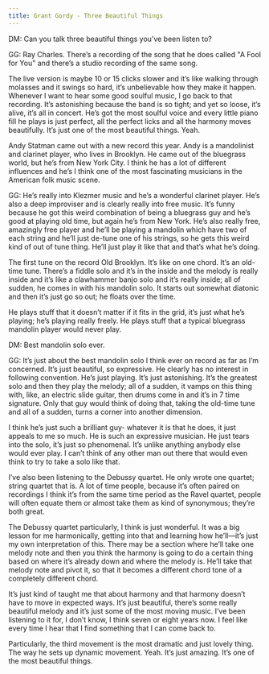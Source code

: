 ```yaml
---
title: Grant Gordy - Three Beautiful Things 
---
```


DM: Can you talk three beautiful things you’ve been listen to?

GG: Ray Charles. There’s a recording of the song that he does called "A Fool for You" and there’s a studio recording of the same song.

The live version is maybe 10 or 15 clicks slower and it’s like walking through molasses and it swings so hard, it’s unbelievable how they make it happen. Whenever I want to hear some good soulful music, I go back to that recording. It’s astonishing because the band is so tight; and yet so loose, it’s alive, it’s all in concert. He’s got the most soulful voice and every little piano fill he plays is just perfect, all the perfect licks and all the harmony moves beautifully. It’s just one of the most beautiful things. Yeah.

Andy Statman came out with a new record this year. Andy is a mandolinist and clarinet player, who lives in Brooklyn. He came out of the bluegrass world, but he’s from New York City. I think he has a lot of different influences and he’s I think one of the most fascinating musicians in the American folk music scene.

GG: He’s really into Klezmer music and he’s a wonderful clarinet player. He’s also a deep improviser and is clearly really into free music. It’s funny because he got this weird combination of being a bluegrass guy and he’s good at playing old time, but again he’s from New York. He’s also really free, amazingly free player and he’ll be playing a mandolin which have two of each string and he’ll just de-tune one of his strings, so he gets this weird kind of out of tune thing. He’ll just play it like that and that’s what he’s doing.

The first tune on the record Old Brooklyn. It’s like on one chord. It’s an old-time tune. There’s a fiddle solo and it’s in the inside and the melody is really inside and it’s like a clawhammer banjo solo and it’s really inside; all of sudden, he comes in with his mandolin solo. It starts out somewhat diatonic and then it’s just go so out; he floats over the time.

He plays stuff that it doesn’t matter if it fits in the grid, it’s just what he’s playing; he’s playing really freely. He plays stuff that a typical bluegrass mandolin player would never play.

DM: Best mandolin solo ever.

GG: It’s just about the best mandolin solo I think ever on record as far as I’m concerned. It’s just beautiful, so expressive. He clearly has no interest in following convention. He’s just playing. It’s just astonishing. It’s the greatest solo and then they play the melody; all of a sudden, it vamps on this thing with, like, an electric slide guitar, then drums come in and it’s in 7 time signature. Only that guy would think of doing that, taking the old-time tune and all of a sudden, turns a corner into another dimension.

I think he’s just such a brilliant guy- whatever it is that he does, it just appeals to me so much. He is such an expressive musician. He just tears into the solo, it’s just so phenomenal. It’s unlike anything anybody else would ever play. I can’t think of any other man out there that would even think to try to take a solo like that.

I’ve also been listening to the Debussy quartet. He only wrote one quartet; string quartet that is. A lot of time people, because it’s often paired on recordings I think it’s from the same time period as the Ravel quartet, people will often equate them or almost take them as kind of synonymous; they’re both great.

The Debussy quartet particularly, I think is just wonderful. It was a big lesson for me harmonically, getting into that and learning how he’ll—it’s just my own interpretation of this. There may be a section where he’ll take one melody note and then you think the harmony is going to do a certain thing based on where it’s already down and where the melody is. He’ll take that melody note and pivot it, so that it becomes a different chord tone of a completely different chord.

It’s just kind of taught me that about harmony and that harmony doesn’t have to move in expected ways. It’s just beautiful, there’s some really beautiful melody and it’s just some of the most moving music. I’ve been listening to it for, I don’t know, I think seven or eight years now. I feel like every time I hear that I find something that I can come back to.

Particularly, the third movement is the most dramatic and just lovely thing. The way he sets up dynamic movement. Yeah. It’s just amazing. It’s one of the most beautiful things.

